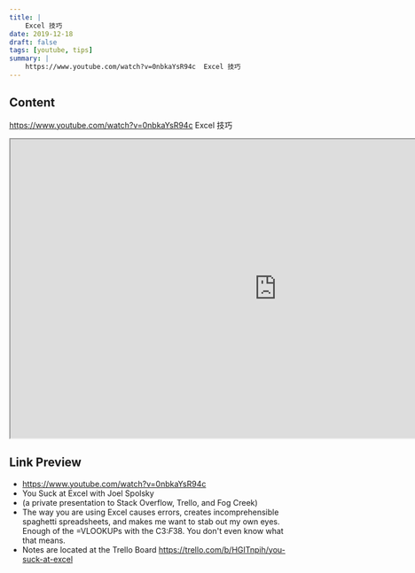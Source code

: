 ```yaml
---
title: |
    Excel 技巧
date: 2019-12-18
draft: false
tags: [youtube, tips]
summary: |
    https://www.youtube.com/watch?v=0nbkaYsR94c  Excel 技巧
---
```


## Content

https://www.youtube.com/watch?v=0nbkaYsR94c  Excel 技巧


<iframe
    width="960"
    height="540"
    src="https://www.youtube.com/embed/0nbkaYsR94c"
    title="You Suck at Excel with Joel Spolsky"
    allow="accelerometer; autoplay; clipboard-write; encrypted-media; gyroscope; picture-in-picture; web-share"
    allowFullscreen
    >
</iframe>

## Link Preview

- https://www.youtube.com/watch?v=0nbkaYsR94c
- You Suck at Excel with Joel Spolsky
- (a private presentation to Stack Overflow, Trello, and Fog Creek)
- The way you are using Excel causes errors, creates incomprehensible spaghetti spreadsheets, and makes me want to stab out my own eyes. Enough of the =VLOOKUPs with the C3:$F$38. You don't even know what that means.
- Notes are located at the Trello Board https://trello.com/b/HGITnpih/you-suck-at-excel
